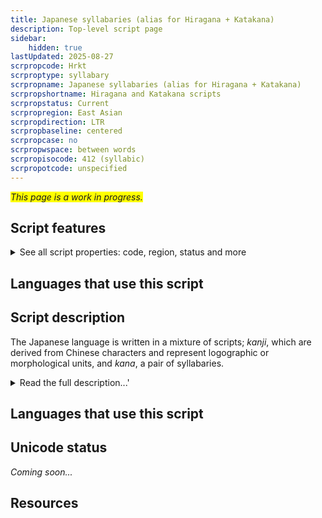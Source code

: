 ```yaml
---
title: Japanese syllabaries (alias for Hiragana + Katakana)
description: Top-level script page
sidebar:
    hidden: true
lastUpdated: 2025-08-27
scrpropcode: Hrkt
scrproptype: syllabary
scrpropname: Japanese syllabaries (alias for Hiragana + Katakana)
scrpropshortname: Hiragana and Katakana scripts
scrpropstatus: Current
scrpropregion: East Asian
scrpropdirection: LTR
scrpropbaseline: centered
scrpropcase: no
scrpropwspace: between words
scrpropisocode: 412 (syllabic)
scrpropotcode: unspecified
---
```


<span style='background-color:yellow'>_This page is a work in progress._</span>


## Script features

<details>
<summary> See all script properties: code, region, status and more</summary>
<ScriptInfo />
</details>

## Languages that use this script

<WsList script='Hrkt' wsMax='5' />

## Script description

The Japanese language is written in a mixture of scripts; _kanji_, which are derived from Chinese characters and represent logographic or morphological units, and _kana_, a pair of syllabaries.

<details>
<summary>Read the full description...'</summary>The two kana are called _hiragana_ and _katakana_. A single text usually contains all three scripts. Kanji are used for writing nouns, verb stems, adjective stems and some adverbs. Hiragana is used primarily for grammatical elements - particles, inflectional endings, and auxiliary verbs. Katakana is used for writing loan words, onomatopoeic words, to give emphasis, to suggest a conversational tone, or to indicate irony or a euphemism.

Prior to the development of the two kana, Japanese was written entirely using kanji symbols. These were used phonetically to represent similar-sounding Japanese syllables; the meanings of the characters were initially ignored. However, as each kanji corresponds to only one syllable, in order to write a polysyllabic Japanese word, of which there are many, several kanji had to be employed. As kanji frequently consist of a large number of strokes, this was a laborious process. A simplified cursive style of writing began to be used by Japanese women around the 7th and 8th centuries; from this cursive style the hiragana characters developed. In modern written Japanese, many kanji characters can be read in two ways. _On_-readings are based on the pronunciation of the Chinese character at the time of borrowing, irrespective of meaning, and _kun_-readings represent a Japanese morpheme corresponding to the meaning of a particular character.

Katakana was created shortly after hiragana, by students of Buddhism who needed some kind of phonetic shorthand in which they could rapidly take notes during lectures. Unlike hiragana, katakana are generally not simplifications of entire kanji characters, but are based on a single component of a kanji.

Each kana consists of one to four strokes. Strokes are written from top to bottom and from left to right.

The two scripts were standardized in 1900, since that time two characters have become obsolete, leaving 46 in use.

The two syllabaries developed in the 9th century and are based on kanji characters. Hiragana means "kana without angles" and katakana means "simple, incomplete kana", which gives some indication as to the appearance of both scripts.

The kana scripts can be written either in vertical columns from right to left, or in horizontal lines from left to right. In handwriting, the Japanese language tends not to be written on lined paper but in a printed or imaginary grid of squares. All the kana symbols have been designed to fit into a square of the same proportions.
</details>

## Languages that use this script

<WsList script='Hrkt' wsMax='5' />

## Unicode status

_Coming soon..._

## Resources

<ScriptResources detailSummary='seemore' />

